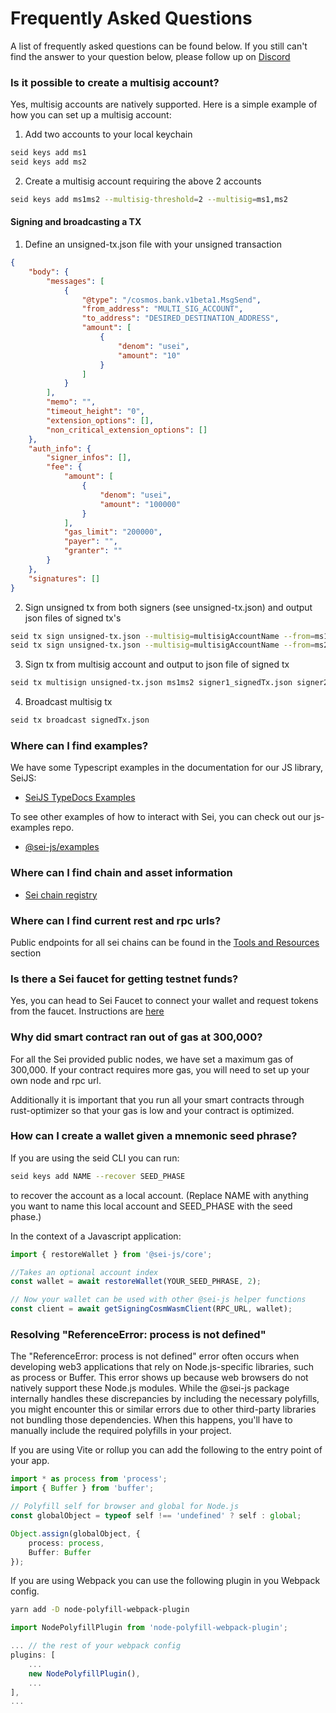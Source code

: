 # Frequently Asked Questions
A list of frequently asked questions can be found below. If you still can't find the answer to your question below, please follow up on [Discord](https://discord.com/invite/sei)

### Is it possible to create a multisig account?
Yes, multisig accounts are natively supported. Here is a simple example of how you can set up a multisig account:

1. Add two accounts to your local keychain
```bash
seid keys add ms1
seid keys add ms2
```

2. Create a multisig account requiring the above 2 accounts
```bash
seid keys add ms1ms2 --multisig-threshold=2 --multisig=ms1,ms2
```

#### Signing and broadcasting a TX

1) Define an unsigned-tx.json file with your unsigned transaction
```json
{
    "body": {
        "messages": [
            {
                "@type": "/cosmos.bank.v1beta1.MsgSend",
                "from_address": "MULTI_SIG_ACCOUNT",
                "to_address": "DESIRED_DESTINATION_ADDRESS",
                "amount": [
                    {
                        "denom": "usei",
                        "amount": "10"
                    }
                ]
            }
        ],
        "memo": "",
        "timeout_height": "0",
        "extension_options": [],
        "non_critical_extension_options": []
    },
    "auth_info": {
        "signer_infos": [],
        "fee": {
            "amount": [
                {
                    "denom": "usei",
                    "amount": "100000"
                }
            ],
            "gas_limit": "200000",
            "payer": "",
            "granter": ""
        }
    },
    "signatures": []
}
```

2. Sign unsigned tx from both signers (see unsigned-tx.json) and output json files of signed tx's
```bash
seid tx sign unsigned-tx.json --multisig=multisigAccountName --from=ms1 --output-document=signer1_signedTx.json --node YOUR_RPC_URL
seid tx sign unsigned-tx.json --multisig=multisigAccountName --from=ms2 --output-document=signer2_signedTx.json --node YOUR_RPC_URL
```

3. Sign tx from multisig account and output to json file of signed tx
```bash
seid tx multisign unsigned-tx.json ms1ms2 signer1_signedTx.json signer2_signedTx.json > signedTx.json
```

4. Broadcast multisig tx
```bash
seid tx broadcast signedTx.json
```

### Where can I find examples?
We have some Typescript examples in the documentation for our JS library, SeiJS:
- [SeiJS TypeDocs Examples](https://sei-protocol.github.io/sei-js/pages/EXAMPLES.html)


To see other examples of how to interact with Sei, you can check out our js-examples repo.
- [@sei-js/examples](https://github.com/sei-protocol/js-examples)


### Where can I find chain and asset information
- [Sei chain registry](https://github.com/sei-protocol/chain-registry)


### Where can I find current rest and rpc urls?
Public endpoints for all sei chains can be found in the [Tools and Resources](/tools-and-resources#public-endpoints) section

### Is there a Sei faucet for getting testnet funds?
Yes, you can head to Sei Faucet to connect your wallet and request tokens from the faucet. Instructions are [here](/getting-tokens)

### Why did smart contract ran out of gas at 300,000?
For all the Sei provided public nodes, we have set a maximum gas of 300,000. If your contract requires more gas, you will need to set up your own node and rpc url.

Additionally it is important that you run all your smart contracts through rust-optimizer so that your gas is low and your contract is optimized.

### How can I create a wallet given a mnemonic seed phrase?

If you are using the seid CLI you can run:
```bash
seid keys add NAME --recover SEED_PHASE
```
to recover the account as a local account. (Replace NAME with anything you want to name this local account and SEED_PHASE with the seed phase.)

In the context of a Javascript application:
```ts
import { restoreWallet } from '@sei-js/core';

//Takes an optional account index
const wallet = await restoreWallet(YOUR_SEED_PHRASE, 2);

// Now your wallet can be used with other @sei-js helper functions
const client = await getSigningCosmWasmClient(RPC_URL, wallet);
```

### Resolving "ReferenceError: process is not defined"
The "ReferenceError: process is not defined" error often occurs when developing web3 applications that rely on Node.js-specific libraries, such as process or Buffer. This error shows up because web browsers do not natively support these Node.js modules.
While the @sei-js package internally handles these discrepancies by including the necessary polyfills, you might encounter this or similar errors due to other third-party libraries not bundling those dependencies. When this happens, you'll have to manually include the required polyfills in your project.

If you are using Vite or rollup you can add the following to the entry point of your app.

```ts
import * as process from 'process';
import { Buffer } from 'buffer';

// Polyfill self for browser and global for Node.js
const globalObject = typeof self !== 'undefined' ? self : global;

Object.assign(globalObject, {
	process: process,
	Buffer: Buffer
});
```

If you are using Webpack you can use the following plugin in you Webpack config.
```bash
yarn add -D node-polyfill-webpack-plugin
```
```ts
import NodePolyfillPlugin from 'node-polyfill-webpack-plugin';

... // the rest of your webpack config
plugins: [
    ...
    new NodePolyfillPlugin(),
    ...
],
...
```